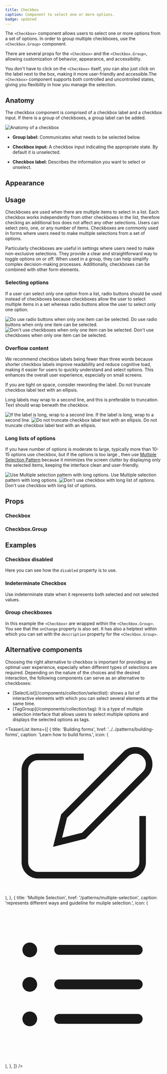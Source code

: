 ```yaml
---
title: Checkbox
caption: Component to select one or more options.
badge: updated
---
```


The `<Checkbox>` component allows users to select one or more options from a set of options. In order to group multiple checkboxes, use the `<Checkbox.Group>` component.

There are several props for the `<Checkbox>` and the `<Checkbox.Group>`, allowing customization of behavior, appearance, and accessibility.

You don't have to click on the `<Checkbox>` itself, you can also just click on the label next to the box, making it more user-friendly and accessible.The `<Checkbox>` component supports both controlled and uncontrolled states, giving you flexibility in how you manage the selection.

## Anatomy

The checkbox component is comprised of a checkbox label and a checkbox input. If there is a group of checkboxes, a group label can be added.

<Image
  src="/checkbox/checkbox-anatomy.jpg"
  alt="Anatomy of a checkbox"
  width={800}
  height={550}
  className="mx-auto block"
/>

- **Group label:** Communicates what needs to be selected below.

- **Checkbox input:** A checkbox input indicating the appropriate state. By default it is unselected.

- **Checkbox label:** Describes the information you want to select or unselect.

## Appearance

<AppearanceDemo component={title} />

<AppearanceTable component={title} />

## Usage

Checkboxes are used when there are multiple items to select in a list. Each checkbox works independently from other checkboxes in the list, therefore checking an additional box does not affect any other selections. Users can select zero, one, or any number of items. Checkboxes are commonly used in forms where users need to make multiple selections from a set of options.

Particularly checkboxes are useful in settings where users need to make non-exclusive selections. They provide a clear and straightforward way to toggle options on or off. When used in a group, they can help simplify complex decision-making processes. Additionally, checkboxes can be combined with other form elements.

### Selecting options

If a user can select only one option from a list, radio buttons should be used instead of checkboxes because checkboxes allow the user to select multiple items in a set whereas radio buttons allow the user to select only one option.

<GuidelineTiles>
  <Do>
    <Do.Figure>
      <Image
        width={700}
        height={700}
        unoptimized
        src="/checkbox/checkbox-do-select.jpg"
        alt="Do use radio buttons when only one item can be selected."
      />
    </Do.Figure>
    <Do.Description>
        Do use radio buttons when only one item can be selected.
    </Do.Description>

  </Do>
  <Dont>
    <Dont.Figure>
      <Image
        width={700}
        height={700}
        unoptimized
        src="/checkbox/checkbox-dont-select.jpg"
        alt="Don't use checkboxes when only one item can be selected."
      />
    </Dont.Figure>
    <Dont.Description>
        Don't use checkboxes when only one item can be selected.
    </Dont.Description>
  </Dont>
</GuidelineTiles>

### Overflow content

We recommend checkbox labels being fewer than three words because shorter checkbox labels improve readability and reduce cognitive load, making it easier for users to quickly understand and select options. This enhances the overall user experience, especially on small screens.

If you are tight on space, consider rewording the label. Do not truncate checkbox label text with an ellipsis.

Long labels may wrap to a second line, and this is preferable to truncation.
Text should wrap beneath the checkbox.

<GuidelineTiles>
  <Do>
    <Do.Figure>
      <Image
        width={400}
        height={400}
        unoptimized
        src="/checkbox/checkbox-do-multipleline.jpg"
        alt="If the label is long, wrap to a second line."
      />
    </Do.Figure>
    <Do.Description>
      If the label is long, wrap to a second line.
    </Do.Description>
  </Do>
  <Dont>
    <Dont.Figure>
      <Image
        width={400}
        height={400}
        unoptimized
        src="/checkbox/checkbox-dont-multipleline.jpg"
        alt="Do not truncate checkbox label text with an ellipsis."
      />
    </Dont.Figure>
    <Dont.Description>
      Do not truncate checkbox label text with an ellipsis.
    </Dont.Description>
  </Dont>
</GuidelineTiles>

### Long lists of options

If you have number of options is moderate to large, typically more than 10-15 options use checkbox, but if the options is too large , then use [Multiple Selection Pattern](/patterns/multiple-selection/link) because it minimizes the screen clutter by displaying only the selected items, keeping the interface clean and user-friendly.

<GuidelineTiles>
  <Do>
    <Do.Figure>
      <Image
        width={700}
        height={700}
        unoptimized
        src="/checkbox/checkbox-do-long-options.jpg"
        alt="Use Multiple selection pattern with long options."
      />
    </Do.Figure>
    <Do.Description>
      Use Multiple selection pattern with long options.
    </Do.Description>
  </Do>
  <Dont>
    <Dont.Figure>
      <Image
        width={700}
        height={700}
        unoptimized
        src="/checkbox/checkbox-dont-long-options.jpg"
        alt="Don't use checkbox with long list of options."
      />
    </Dont.Figure>
    <Dont.Description>
      Don't use checkbox with long list of options.
    </Dont.Description>
  </Dont>
</GuidelineTiles>

<StorybookHintMessage component={title} />

## Props

### Checkbox

<PropsTable component={title} />

### Checkbox.Group

<PropsTable component="CheckboxGroup" />

## Examples

### Checkbox disabled

Here you can see how the `disabled` property is to use.

<ComponentDemo file="./checkbox-disabled.demo.tsx" />

### Indeterminate Checkbox

Use indeterminate state when it represents both selected and not selected values.

<ComponentDemo file="./checkbox-indeterminate.demo.tsx" />

### Group checkboxes

In this example the `<Checkbox>` are wrapped within the `<Checkbox.Group>`. You see that the `onChange` property is also set. It has also a helptext within which you can set with the `description` property for the `<Checkbox.Group>`.

<ComponentDemo file="./checkbox-group.demo.tsx" />

## Alternative components

Choosing the right alternative to checkbox is important for providing an optimal user experience, especially when different types of selections are required. Depending on the nature of the choices and the desired interaction, the following components can serve as an alternative to checkboxes:

<ul>
  <li>
    [SelectList](/components/collection/selectlist): shows a list of interactive
    elements with which you can select several elements at the same time.
  </li>
  <li>
    [TagGroup](/components/collection/tag): It is a type of multiple selection
    interface that allows users to select multiple options and displays the
    selected options as tags.
  </li>
</ul>

<TeaserList
  items={[
    {
      title: 'Building forms',
      href: '../../patterns/building-forms',
      caption: 'Learn how to build forms.',
      icon: (
        <svg
          xmlns="http://www.w3.org/2000/svg"
          width={24}
          height={24}
          viewBox="0 0 24 24"
          fill="none"
          stroke="currentColor"
          strokeWidth={2}
          strokeLinecap="round"
          strokeLinejoin="round"
        >
          <path d="M12 3H5a2 2 0 00-2 2v14a2 2 0 002 2h14a2 2 0 002-2v-7" />
          <path d="M18.375 2.625a2.121 2.121 0 113 3L12 15l-4 1 1-4z" />
        </svg>
      ),
    },
    {
      title: 'Multiple Selection',
      href: '/patterns/multiple-selection',
      caption: 'represents different ways and guideline for muliple selection.',
      icon: (
        <svg
          xmlns="http://www.w3.org/2000/svg"
          viewBox="0 0 24 24"
          fill="currentColor"
          className="size-6"
        >
          <path
            fillRule="evenodd"
            d="M2.625 6.75a1.125 1.125 0 1 1 2.25 0 1.125 1.125 0 0 1-2.25 0Zm4.875 0A.75.75 0 0 1 8.25 6h12a.75.75 0 0 1 0 1.5h-12a.75.75 0 0 1-.75-.75ZM2.625 12a1.125 1.125 0 1 1 2.25 0 1.125 1.125 0 0 1-2.25 0ZM7.5 12a.75.75 0 0 1 .75-.75h12a.75.75 0 0 1 0 1.5h-12A.75.75 0 0 1 7.5 12Zm-4.875 5.25a1.125 1.125 0 1 1 2.25 0 1.125 1.125 0 0 1-2.25 0Zm4.875 0a.75.75 0 0 1 .75-.75h12a.75.75 0 0 1 0 1.5h-12a.75.75 0 0 1-.75-.75Z"
            clipRule="evenodd"
          />
        </svg>
      ),
    },
  ]}
/>
